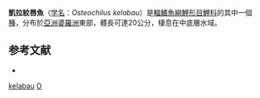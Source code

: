 {{Speciesbox
| name = 凱拉紋唇魚
| status = NE
| status_system = IUCN3.1
| genus = Osteochilus
| species = kelabau
| authority = [[Popta|Popta]], 1904
| synonyms = *''Osteochilus kalabau''<br /><small>Popta, 1904</small>
}}
'''凱拉紋唇魚'''（[[学名|学名]]：''Osteochilus kelabau''）是[[輻鰭魚綱|輻鰭魚綱]][[鯉形目|鯉形目]][[鯉科|鯉科]]的其中一個[[種|種]]，分布於[[亞洲|亞洲]][[婆羅洲|婆羅洲]]東部，體長可達20公分，棲息在中底層水域。

==参考文献==
*{{FishBase_species|genus=Osteochilus|species=kelabau|year=2011|month=12}}
{{Taxonbar|from=Q1105379}}

[[Category:紋唇魚屬|kelabau]]
[[Category:1904年描述的魚類|O]]